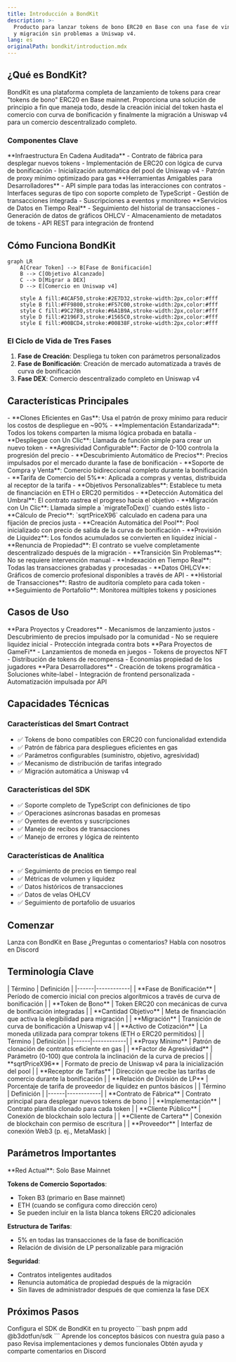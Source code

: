 ```yaml
---
title: Introducción a BondKit
description: >-
  Producto para lanzar tokens de bono ERC20 en Base con una fase de vinculación
  y migración sin problemas a Uniswap v4.
lang: es
originalPath: bondkit/introduction.mdx
---
```

## ¿Qué es BondKit?

BondKit es una plataforma completa de lanzamiento de tokens para crear "tokens de bono" ERC20 en Base mainnet. Proporciona una solución de principio a fin que maneja todo, desde la creación inicial del token hasta el comercio con curva de bonificación y finalmente la migración a Uniswap v4 para un comercio descentralizado completo.

### Componentes Clave

<Tabs>
  <Tab title="Smart Contracts">
    **Infraestructura En Cadena Auditada**
    - Contrato de fábrica para desplegar nuevos tokens
    - Implementación de ERC20 con lógica de curva de bonificación
    - Inicialización automática del pool de Uniswap v4
    - Patrón de proxy mínimo optimizado para gas
  </Tab>
  <Tab title="TypeScript SDK">
    **Herramientas Amigables para Desarrolladores**
    - API simple para todas las interacciones con contratos
    - Interfaces seguras de tipo con soporte completo de TypeScript
    - Gestión de transacciones integrada
    - Suscripciones a eventos y monitoreo
  </Tab>
  <Tab title="Backend de Analítica">
    **Servicios de Datos en Tiempo Real**
    - Seguimiento del historial de transacciones
    - Generación de datos de gráficos OHLCV
    - Almacenamiento de metadatos de tokens
    - API REST para integración de frontend
  </Tab>
</Tabs>

## Cómo Funciona BondKit

```mermaid
graph LR
    A[Crear Token] --> B[Fase de Bonificación]
    B --> C[Objetivo Alcanzado]
    C --> D[Migrar a DEX]
    D --> E[Comercio en Uniswap v4]
    
    style A fill:#4CAF50,stroke:#2E7D32,stroke-width:2px,color:#fff
    style B fill:#FF9800,stroke:#F57C00,stroke-width:2px,color:#fff
    style C fill:#9C27B0,stroke:#6A1B9A,stroke-width:2px,color:#fff
    style D fill:#2196F3,stroke:#1565C0,stroke-width:2px,color:#fff
    style E fill:#00BCD4,stroke:#00838F,stroke-width:2px,color:#fff
```

### El Ciclo de Vida de Tres Fases

1. **Fase de Creación**: Despliega tu token con parámetros personalizados
2. **Fase de Bonificación**: Creación de mercado automatizada a través de curva de bonificación
3. **Fase DEX**: Comercio descentralizado completo en Uniswap v4

## Características Principales

<AccordionGroup>
  <Accordion title="🏭 Despliegue de Patrón de Fábrica">
    - **Clones Eficientes en Gas**: Usa el patrón de proxy mínimo para reducir los costos de despliegue en ~90%
    - **Implementación Estandarizada**: Todos los tokens comparten la misma lógica probada en batalla
    - **Despliegue con Un Clic**: Llamada de función simple para crear un nuevo token
  </Accordion>
  
  <Accordion title="📈 Curva de Bonificación Dinámica">
    - **Agresividad Configurable**: Factor de 0-100 controla la progresión del precio
    - **Descubrimiento Automático de Precios**: Precios impulsados por el mercado durante la fase de bonificación
    - **Soporte de Compra y Venta**: Comercio bidireccional completo durante la bonificación
    - **Tarifa de Comercio del 5%**: Aplicada a compras y ventas, distribuida al receptor de la tarifa
  </Accordion>
  
  <Accordion title="🎯 Migración Basada en Objetivos">
    - **Objetivos Personalizables**: Establece tu meta de financiación en ETH o ERC20 permitidos
    - **Detección Automática del Umbral**: El contrato rastrea el progreso hacia el objetivo
    - **Migración con Un Clic**: Llamada simple a `migrateToDex()` cuando estés listo
    - **Cálculo de Precio**: `sqrtPriceX96` calculado en cadena para una fijación de precios justa
  </Accordion>
  
  <Accordion title="🔄 Integración con Uniswap v4">
    - **Creación Automática del Pool**: Pool inicializado con precio de salida de la curva de bonificación
    - **Provisión de Liquidez**: Los fondos acumulados se convierten en liquidez inicial
    - **Renuncia de Propiedad**: El contrato se vuelve completamente descentralizado después de la migración
    - **Transición Sin Problemas**: No se requiere intervención manual
  </Accordion>
  
  <Accordion title="📊 Analítica y Monitoreo">
    - **Indexación en Tiempo Real**: Todas las transacciones grabadas y procesadas
    - **Datos OHLCV**: Gráficos de comercio profesional disponibles a través de API
    - **Historial de Transacciones**: Rastro de auditoría completo para cada token
    - **Seguimiento de Portafolio**: Monitorea múltiples tokens y posiciones
  </Accordion>
</AccordionGroup>

## Casos de Uso

<CardGroup cols={3}>
  <Card title="🚀 Lanzamientos de Tokens" icon="rocket">
    **Para Proyectos y Creadores**
    - Mecanismos de lanzamiento justos
    - Descubrimiento de precios impulsado por la comunidad
    - No se requiere liquidez inicial
    - Protección integrada contra bots
  </Card>
  
  <Card title="🎮 Gaming y NFTs" icon="gamepad">
    **Para Proyectos de GameFi**
    - Lanzamientos de moneda en juegos
    - Tokens de proyectos NFT
    - Distribución de tokens de recompensa
    - Economías propiedad de los jugadores
  </Card>
  
  <Card title="🏢 Integración de DApp" icon="building">
    **Para Desarrolladores**
    - Creación de tokens programática
    - Soluciones white-label
    - Integración de frontend personalizada
    - Automatización impulsada por API
  </Card>
</CardGroup>

## Capacidades Técnicas

### Características del Smart Contract
- ✅ Tokens de bono compatibles con ERC20 con funcionalidad extendida
- ✅ Patrón de fábrica para despliegues eficientes en gas
- ✅ Parámetros configurables (suministro, objetivo, agresividad)
- ✅ Mecanismo de distribución de tarifas integrado
- ✅ Migración automática a Uniswap v4

### Características del SDK
- ✅ Soporte completo de TypeScript con definiciones de tipo
- ✅ Operaciones asíncronas basadas en promesas
- ✅ Oyentes de eventos y suscripciones
- ✅ Manejo de recibos de transacciones
- ✅ Manejo de errores y lógica de reintento

### Características de Analítica
- ✅ Seguimiento de precios en tiempo real
- ✅ Métricas de volumen y liquidez
- ✅ Datos históricos de transacciones
- ✅ Datos de velas OHLCV
- ✅ Seguimiento de portafolio de usuarios

## Comenzar

<CardGroup cols={2}>
  <Card title="Solicitar Acceso" icon="rocket" href="https://b3builders.typeform.com/bsmntdevelopers">
    Lanza con BondKit en Base
  </Card>
  <Card title="Charla con el Equipo" icon="discord" href="https://discord.gg/b3dotfun">
    ¿Preguntas o comentarios? Habla con nosotros en Discord
  </Card>
  
</CardGroup>

## Terminología Clave

<Tabs>
  <Tab title="Conceptos Clave">
    | Término | Definición |
    |------|------------|
    | **Fase de Bonificación** | Período de comercio inicial con precios algorítmicos a través de curva de bonificación |
    | **Token de Bono** | Token ERC20 con mecánicas de curva de bonificación integradas |
    | **Cantidad Objetivo** | Meta de financiación que activa la elegibilidad para migración |
    | **Migración** | Transición de curva de bonificación a Uniswap v4 |
    | **Activo de Cotización** | La moneda utilizada para comprar tokens (ETH o ERC20 permitidos) |
  </Tab>
  
  <Tab title="Términos Técnicos">
    | Término | Definición |
    |------|------------|
    | **Proxy Mínimo** | Patrón de clonación de contratos eficiente en gas |
    | **Factor de Agresividad** | Parámetro (0-100) que controla la inclinación de la curva de precios |
    | **sqrtPriceX96** | Formato de precio de Uniswap v4 para la inicialización del pool |
    | **Receptor de Tarifas** | Dirección que recibe las tarifas de comercio durante la bonificación |
    | **Relación de División de LP** | Porcentaje de tarifa de proveedor de liquidez en puntos básicos |
  </Tab>
  
  <Tab title="Términos del SDK">
    | Término | Definición |
    |------|------------|
    | **Contrato de Fábrica** | Contrato principal para desplegar nuevos tokens de bono |
    | **Implementación** | Contrato plantilla clonado para cada token |
    | **Cliente Público** | Conexión de blockchain solo lectura |
    | **Cliente de Cartera** | Conexión de blockchain con permiso de escritura |
    | **Proveedor** | Interfaz de conexión Web3 (p. ej., MetaMask) |
  </Tab>
</Tabs>

## Parámetros Importantes

<Note>
  **Red Actual**: Solo Base Mainnet
  
  **Tokens de Comercio Soportados**: 
  - Token B3 (primario en Base mainnet)
  - ETH (cuando se configura como dirección cero)
  - Se pueden incluir en la lista blanca tokens ERC20 adicionales
  
  **Estructura de Tarifas**:
  - 5% en todas las transacciones de la fase de bonificación
  - Relación de división de LP personalizable para migración
  
  **Seguridad**:
  - Contratos inteligentes auditados
  - Renuncia automática de propiedad después de la migración
  - Sin llaves de administrador después de que comienza la fase DEX
</Note>

## Próximos Pasos

<Steps>
  <Step title="Instalar SDK">
    Configura el SDK de BondKit en tu proyecto
    ```bash
    pnpm add @b3dotfun/sdk
    ```
  </Step>
  <Step title="Leer Guía Rápida">
    Aprende los conceptos básicos con nuestra guía paso a paso
  </Step>
  <Step title="Explorar Ejemplos">
    Revisa implementaciones y demos funcionales
  </Step>
  <Step title="Unirse a la Comunidad">
    Obtén ayuda y comparte comentarios en Discord
  </Step>
</Steps>
